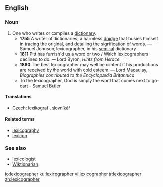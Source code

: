 ==English==
===Noun===
{{en-noun}}

#One who writes or compiles a [[dictionary]].
#*'''1755''' A writer of dictionaries; a harmless [[drudge]] that busies himself in tracing the original, and detailing the signification of words. &mdash; Samuel Johnson, lexicographer, in his [[seminal]] dictionary
#*'''1811''' Pitt has furnish'd us a word or two / Which lexicographers declined to do. &mdash; Lord Byron, ''Hints from Horace''
#*'''1860''' The best lexicographer may well be content if his productions are received by the world with cold esteem. &mdash; Lord Macaulay, ''Biographies contributed to the Encyclopædia Britannica''
#*To the lexicographer, God is simply the word that comes next to go-cart - Samuel Butler

====Translations====
{{trans-top|one who writes or compiles a dictionary}}
*Czech: [[lexikograf]] {{m}}, [[slovníkář]] {{m}}
{{trans-mid}}
{{trans-bottom}}

====Related terms====
*[[lexicography]]
*[[lexicon]]

===See also===
*[[lexicologist]]
*[[Wiktionarian]]

[[io:lexicographer]]
[[ku:lexicographer]]
[[vi:lexicographer]]
[[tr:lexicographer]]
[[zh:lexicographer]]